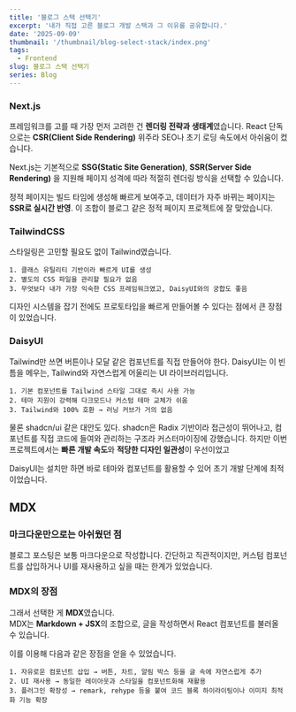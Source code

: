```yaml
---
title: '블로그 스택 선택기'
excerpt: '내가 직접 고른 블로그 개발 스택과 그 이유를 공유합니다.'
date: '2025-09-09'
thumbnail: '/thumbnail/blog-select-stack/index.png'
tags:
  - Frontend
slug: 블로그 스택 선택기
series: Blog
---
```


### Next.js

프레임워크를 고를 때 가장 먼저 고려한 건 **렌더링 전략과 생태계**였습니다. React 단독으로는 **CSR(Client Side Rendering)** 위주라 SEO나 초기 로딩 속도에서 아쉬움이 컸습니다.

Next.js는 기본적으로 **SSG(Static Site Generation)**, **SSR(Server Side Rendering)** 을 지원해 페이지 성격에 따라 적절히 렌더링 방식을 선택할 수 있습니다.

정적 페이지는 빌드 타임에 생성해 빠르게 보여주고, 데이터가 자주 바뀌는 페이지는 **SSR로 실시간 반영**. 이 조합이 블로그 같은 정적 페이지 프로젝트에 잘 맞았습니다.

### TailwindCSS

스타일링은 고민할 필요도 없이 Tailwind였습니다.

```text
1. 클래스 유틸리티 기반이라 빠르게 UI를 생성
2. 별도의 CSS 파일을 관리할 필요가 없음
3. 무엇보다 내가 가장 익숙한 CSS 프레임워크였고, DaisyUI와의 궁합도 좋음
```

디자인 시스템을 잡기 전에도 프로토타입을 빠르게 만들어볼 수 있다는 점에서 큰 장점이 있었습니다.

### DaisyUI

Tailwind만 쓰면 버튼이나 모달 같은 컴포넌트를 직접 만들어야 한다. DaisyUI는 이 빈틈을 메우는, Tailwind와 자연스럽게 어울리는 UI 라이브러리입니다.

```text
1. 기본 컴포넌트를 Tailwind 스타일 그대로 즉시 사용 가능
2. 테마 지원이 강력해 다크모드나 커스텀 테마 교체가 쉬움
3. Tailwind와 100% 호환 → 러닝 커브가 거의 없음
```

물론 shadcn/ui 같은 대안도 있다. shadcn은 Radix 기반이라 접근성이 뛰어나고, 컴포넌트를 직접 코드에 들여와 관리하는 구조라 커스터마이징에 강했습니다. 하지만 이번 프로젝트에서는 **빠른 개발 속도**와 **적당한 디자인 일관성**이 우선이었고

DaisyUI는 설치만 하면 바로 테마와 컴포넌트를 활용할 수 있어 초기 개발 단계에 최적이었습니다.

## MDX

### 마크다운만으로는 아쉬웠던 점

블로그 포스팅은 보통 마크다운으로 작성합니다. 간단하고 직관적이지만, 커스텀 컴포넌트를 삽입하거나 UI를 재사용하고 싶을 때는 한계가 있었습니다.

### MDX의 장점

그래서 선택한 게 **MDX**였습니다.  
MDX는 **Markdown + JSX**의 조합으로, 글을 작성하면서 React 컴포넌트를 불러올 수 있습니다.

이를 이용해 다음과 같은 장점을 얻을 수 있었습니다.

```text
1. 자유로운 컴포넌트 삽입 → 버튼, 차트, 알림 박스 등을 글 속에 자연스럽게 추가
2. UI 재사용 → 동일한 레이아웃과 스타일을 컴포넌트화해 재활용
3. 플러그인 확장성 → remark, rehype 등을 붙여 코드 블록 하이라이팅이나 이미지 최적화 기능 확장
```
